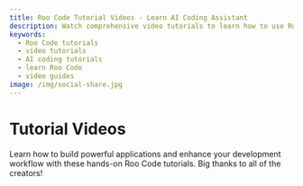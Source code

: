```yaml
---
title: Roo Code Tutorial Videos - Learn AI Coding Assistant
description: Watch comprehensive video tutorials to learn how to use Roo Code effectively. From basics to advanced features, master AI-assisted development.
keywords:
  - Roo Code tutorials
  - video tutorials
  - AI coding tutorials
  - learn Roo Code
  - video guides
image: /img/social-share.jpg
---
```



# Tutorial Videos

Learn how to build powerful applications and enhance your development workflow with these hands-on Roo Code tutorials. Big thanks to all of the creators!

<VideoGrid />